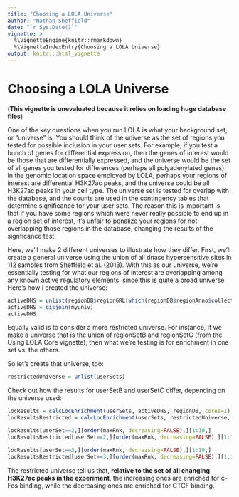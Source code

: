 ```yaml
---
title: "Choosing a LOLA Universe"
author: "Nathan Sheffield"
date: "`r Sys.Date()`"
vignette: >
  %\VignetteEngine{knitr::rmarkdown}
  %\VignetteIndexEntry{Choosing a LOLA Universe}
output: knitr:::html_vignette
---
```


# Choosing a LOLA Universe
(__This vignette is unevaluated because it relies on loading huge database files__)

One of the key questions when you run LOLA is what your background set, or "universe" is. You should think of the universe as the set of regions you tested for possible inclusion in your user sets. For example, if you test a bunch of genes for differential expression, then the genes of interest would be those that are differentially expressed, and the universe would be the set of all genes you tested for differences (perhaps all polyadenylated genes). In the genomic location space employed by LOLA, perhaps your regions of interest are differential H3K27ac peaks, and the universe could be all H3K27ac peaks in your cell type. The universe set is tested for overlap with the database, and the counts are used in the contingency tables that determine significance for your user sets. The reason this is important is that if you have some regions which were never really possible to end up in a region set of interest, it's unfair to penalize your regions for not overlapping those regions in the database, changing the results of the signficance test.

Here, we'll make 2 different universes to illustrate how they differ. First, we'll create a general universe using the union of all dnase hypersensitive sites in 112 samples from Sheffield et al. (2013). With this as our universe, we're essentially testing for what our regions of interest are overlapping among any known active regulatory elements, since this is quite a broad universe. Here's how I created the universe:

```r
activeDHS = unlist(regionDB$regionGRL[which(regionDB$regionAnno$collection == "sheffield_dnase")])
activeDHS = disjoin(myuniv)
activeDHS
```

Equally valid is to consider a more restricted universe. For instance, if we make a universe that is the union of regionSetB and regionSetC (from the Using LOLA Core vignette), then what we're testing is for enrichment in one set vs. the others.

So let's create that universe, too:
```r
restrictedUniverse = unlist(userSets)
```

Check out how the results for userSetB and userSetC differ, depending on the universe used:

```r
locResults = calcLocEnrichment(userSets, activeDHS, regionDB, cores=1)
locResultsRestricted = calcLocEnrichment(userSets, restrictedUniverse, regionDB, cores=1)
```

```r
locResults[userSet==2,][order(maxRnk, decreasing=FALSE),][1:10,]
locResultsRestricted[userSet==2,][order(maxRnk, decreasing=FALSE),][1:10,]

locResults[userSet==3,][order(maxRnk, decreasing=FALSE),][1:10,]
locResultsRestricted[userSet==3,][order(maxRnk, decreasing=FALSE),][1:10,]
```

The restricted universe tell us that, __relative to the set of all changing H3K27ac peaks in the experiment__, the increasing ones are enriched for c-Fos binding, while the decreasing ones are enriched for CTCF binding.

